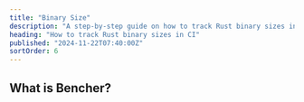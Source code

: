 ```yaml
---
title: "Binary Size"
description: "A step-by-step guide on how to track Rust binary sizes in CI"
heading: "How to track Rust binary sizes in CI"
published: "2024-11-22T07:40:00Z"
sortOrder: 6
---
```



<Intro
  lang="Rust"
/>

## What is Bencher?

<BencherIntro />

<Steps
  lang="Rust"
  optionUrl="/docs/explanation/adapters/#%EF%B8%8F-file-size"
  adapterUrl="/docs/explanation/adapters/#-json"
/>

<FileSizeInner>
  <CargoBuild />
</FileSizeInner>

<br />

<CallToAction lang={Language.de} />
